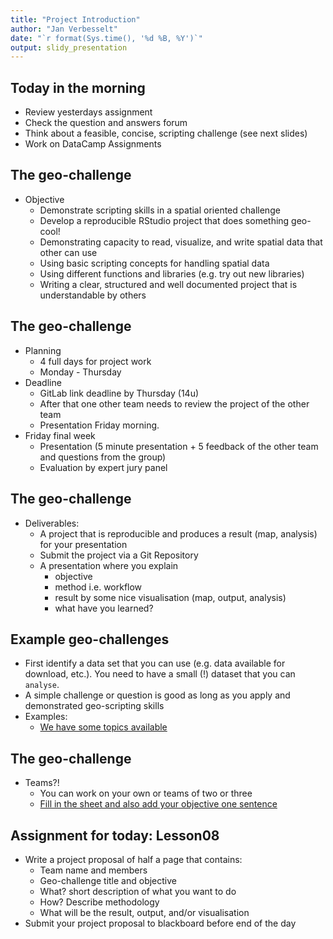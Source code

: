 ```yaml
---
title: "Project Introduction"
author: "Jan Verbesselt"
date: "`r format(Sys.time(), '%d %B, %Y')`"
output: slidy_presentation
---
```


## Today in the morning

* Review yesterdays assignment
* Check the question and answers forum
* Think about a feasible, concise, scripting challenge  (see next slides)
* Work on DataCamp Assignments

## The geo-challenge

* Objective
    * Demonstrate scripting skills in a spatial oriented challenge
    * Develop a reproducible RStudio project that does something geo-cool!
    * Demonstrating capacity to read, visualize, and write spatial data that other can use
    * Using basic scripting concepts for handling spatial data
    * Using different functions and libraries (e.g. try out new libraries)
    * Writing a clear, structured and well documented project that is understandable by others

## The geo-challenge

* Planning
    * 4 full days for project work
    * Monday - Thursday
  
* Deadline
    * GitLab link deadline by Thursday (14u)
    * After that one other team needs to review the project of the other team
    * Presentation Friday morning.

* Friday final week 
    * Presentation (5 minute presentation + 5 feedback of the other team and questions from the group)
    * Evaluation by expert jury panel

## The geo-challenge

* Deliverables:
    * A project that is reproducible and produces a result (map, analysis) for your presentation
    * Submit the project via a Git Repository
    * A presentation where you explain
        * objective
        * method i.e. workflow
        * result by some nice visualisation (map, output, analysis)
        * what have you learned? 

## Example geo-challenges

* First identify a data set that you can use (e.g. data available for download, etc.). You need to have a small (!) dataset that you can `analyse`.
* A simple challenge or question is good as long as you apply and demonstrated geo-scripting skills
* Examples:
    - [We have some topics available](https://geoscripting-wur.github.io/ProjectIntro/topics.html)

## The geo-challenge

* Teams?!
    - You can work on your own or teams of two or three
    - [Fill in the sheet and also add your objective one sentence](https://goo.gl/forms/lHvm9sReSpQbyTLw2)

## Assignment for today: Lesson08

* Write a project proposal of half a page that contains:
    * Team name and members
    * Geo-challenge title and objective
    * What? short description of what you want to do
    * How? Describe methodology
    * What will be the result, output, and/or visualisation

* Submit your project proposal to blackboard before end of the day


